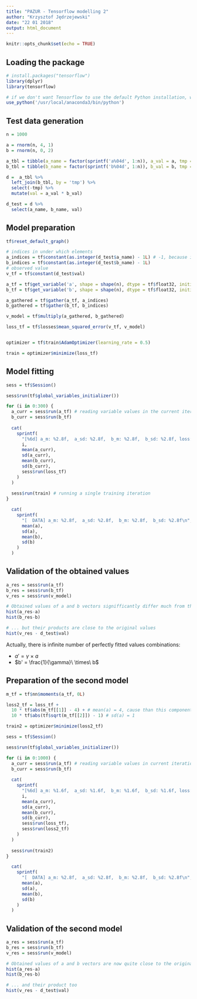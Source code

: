 ```yaml
---
title: "PAZUR - Tensorflow modelling 2"
author: "Krzysztof Jędrzejewski"
date: "22 01 2018"
output: html_document
---
```


```r
knitr::opts_chunk$set(echo = TRUE)
```

## Loading the package

```r
# install.packages("tensorflow")
library(dplyr)
library(tensorflow)

# if we don't want Tensorflow to use the default Python installation, we need to specify exact location
use_python('/usr/local/anaconda3/bin/python')
```

## Test data generation

```r
n = 1000

a = rnorm(n, 4, 1)
b = rnorm(n, 0, 2)

a_tbl = tibble(a_name = factor(sprintf('a%04d', 1:n)), a_val = a, tmp = 1)
b_tbl = tibble(b_name = factor(sprintf('b%04d', 1:n)), b_val = b, tmp = 1)

d =  a_tbl %>%
  left_join(b_tbl, by = 'tmp') %>%
  select(-tmp) %>%
  mutate(val = a_val * b_val)

d_test = d %>%
  select(a_name, b_name, val)
```


## Model preparation

```r
tf$reset_default_graph()

# indices in under which elements
a_indices = tf$constant(as.integer(d_test$a_name) - 1L) # -1, because in Python first element index is 0, not 1
b_indices = tf$constant(as.integer(d_test$b_name) - 1L)
# observed value
v_tf = tf$constant(d_test$val)

a_tf = tf$get_variable('a', shape = shape(n), dtype = tf$float32, initializer = tf$random_normal_initializer())
b_tf = tf$get_variable('b', shape = shape(n), dtype = tf$float32, initializer = tf$random_normal_initializer())

a_gathered = tf$gather(a_tf, a_indices)
b_gathered = tf$gather(b_tf, b_indices)

v_model = tf$multiply(a_gathered, b_gathered)

loss_tf = tf$losses$mean_squared_error(v_tf, v_model)


optimizer = tf$train$AdamOptimizer(learning_rate = 0.5)

train = optimizer$minimize(loss_tf)
```

## Model fitting

```r
sess = tf$Session()

sess$run(tf$global_variables_initializer())

for (i in 0:300) {
  a_curr = sess$run(a_tf) # reading variable values in the current iteration
  b_curr = sess$run(b_tf)
  
  cat(
    sprintf(
      "[%6d] a_m: %2.8f,  a_sd: %2.8f,  b_m: %2.8f,  b_sd: %2.8f, loss: %2.12f\n",
      i,
      mean(a_curr), 
      sd(a_curr),
      mean(b_curr),
      sd(b_curr),
      sess$run(loss_tf)
    )
  )
  
  sess$run(train) # running a single training iteration
}

  cat(
    sprintf(
      "[  DATA] a_m: %2.8f,  a_sd: %2.8f,  b_m: %2.8f,  b_sd: %2.8f\n",
      mean(a), 
      sd(a),
      mean(b),
      sd(b)
    )
  )
```

## Validation of the obtained values

```r
a_res = sess$run(a_tf)
b_res = sess$run(b_tf)
v_res = sess$run(v_model)

# Obtained values of a and b vectors signifficantly differ much from the original values
hist(a_res-a)
hist(b_res-b)

# ... but their products are close to the original values
hist(v_res - d_test$val)

```

Actually, there is infinite number of perfectly fitted values combinations:

* $a' = \gamma\ \times\ a$
* $b' = \frac{1}{\gamma}\ \times\ b$

## Preparation of the second model

```r
m_tf = tf$nn$moments(a_tf, 0L)

loss2_tf = loss_tf +
  10 * tf$abs(m_tf[[1]] - 4) + # mean(a) = 4, cause than this component value is the lowest
  10 * tf$abs(tf$sqrt(m_tf[[2]]) - 1) # sd(a) = 1

train2 = optimizer$minimize(loss2_tf)
```

```r
sess = tf$Session()

sess$run(tf$global_variables_initializer())

for (i in 0:1000) {
  a_curr = sess$run(a_tf) # reading variable values in current iterations
  b_curr = sess$run(b_tf)
  
  cat(
    sprintf(
      "[%6d] a_m: %1.6f,  a_sd: %1.6f,  b_m: %1.6f,  b_sd: %1.6f, loss: %2.6f, loss2: %2.6f\n",
      i,
      mean(a_curr), 
      sd(a_curr),
      mean(b_curr),
      sd(b_curr),
      sess$run(loss_tf),
      sess$run(loss2_tf)
    )
  )
  
  sess$run(train2)
}

  cat(
    sprintf(
      "[  DATA] a_m: %2.8f,  a_sd: %2.8f,  b_m: %2.8f,  b_sd: %2.8f\n",
      mean(a), 
      sd(a),
      mean(b),
      sd(b)
    )
  )
```

## Validation of the second model

```r
a_res = sess$run(a_tf)
b_res = sess$run(b_tf)
v_res = sess$run(v_model)

# Obtained values of a and b vectors are now quite close to the original values
hist(a_res-a)
hist(b_res-b)

# ... and their product too
hist(v_res - d_test$val)
```
